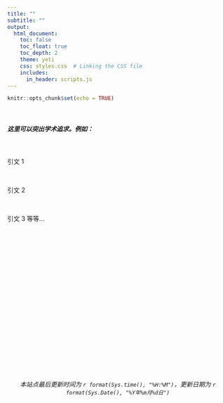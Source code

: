 ```yaml
---
title: ""
subtitle: ""
output:
  html_document:
    toc: false
    toc_float: true
    toc_depth: 2
    theme: yeti
    css: styles.css  # Linking the CSS file
    includes:
      in_header: scripts.js
---
```


```r
knitr::opts_chunk$set(echo = TRUE)
```

<br>

<h5>这里可以突出学术追求。例如：</h5> 

<br>

引文 1

<br>

引文 2

<br>

引文 3 等等...


<br>
<br>
<br>
<br>
<br>
<br>
<br>
<br>
<br>
<br>
<br>
<br>
<br>
<br>
<br>
<br>
<br>
<br>
<br>

<h6>
<center>*本站点最后更新时间为 `r format(Sys.time(), "%H:%M")`，更新日期为 `r format(Sys.Date(), "%Y年%m月%d日")`*</center>

</h6>
